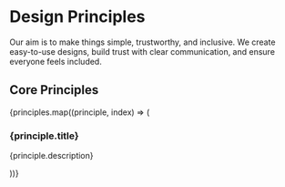 
<Meta of={DesignPrinciplesStories} />

# Design Principles

Our aim is to make things simple, trustworthy, and inclusive. We create easy-to-use designs, build trust with clear communication, and ensure everyone feels included.

## Core Principles

<div className="row principle-container">
  {principles.map((principle, index) => (
    <div className="col-lg-3 principle-container--item" key={index}>
      <div className="principle">
        <post-icon name={principle.icon} style={{ fontSize: '3rem' }}></post-icon>
        <h3 className="principle--title mt-20">{principle.title}</h3>
        <p className="principle--description">{principle.description}</p>
      </div>
    </div>
  ))}
</div>